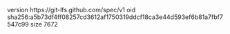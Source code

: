 version https://git-lfs.github.com/spec/v1
oid sha256:a5b73df4ff08257cd3612af1750319ddcf18ca3e44d593ef6b81a7fbf7547c99
size 7672

